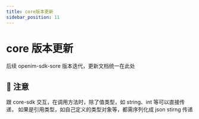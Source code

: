 ```yaml
---
title: core版本更新
sidebar_position: 11
---
```


# core 版本更新

后续 openim-sdk-sore 版本迭代，更新文档统一在此处

## 🚫 注意

跟 core-sdk 交互，在调用方法时，除了值类型，如 string、int 等可以直接传递，
如果是引用类型，如自己定义的类型对象等，都需序列化成 json stirng 传递

